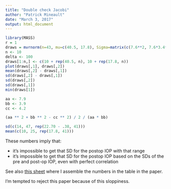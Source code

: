 ```yaml
---
title: "Double check Jacobi"
author: "Patrick Mineault"
date: "March 3, 2017"
output: html_document
---
```


```r
library(MASS)
r = 1
draws = mvrnorm(n=43, mu=c(40.5, 17.8), Sigma=matrix(c(7.6**2, 7.6*3.4*r, 7.6*3.4*r, 3.4**2), ncol=2))
n <- 10
delta <- 100
draws[1:n,] <- c(10 + rep(40.5, n), 10 + rep(17.8, n))
plot(draws[,1], draws[,2])
mean(draws[,2] - draws[,1])
sd(draws[,2] - draws[,1])
sd(draws[,2])
sd(draws[,1])
min(draws[1])

aa <- 7.9
bb <- 3.9
cc <- 4.2

(aa ** 2 + bb ** 2 - cc ** 2) / 2 / (aa * bb)

sd(c(14, 47, rep(22.70 - .38, 41)))
mean(c(10, 25, rep(17.8, 41)))
```

These numbers imply that:

  * it's impossible to get that SD for the postop IOP with that range
  * it's impossible to get that SD for the postop IOP based on the SDs of the 
    pre and post-op IOP, even with perfect correlation

See also [this sheet](https://docs.google.com/spreadsheets/d/1GAk17IsQLAPCaDcCOlyMdpP50TwOTW4c5o5JA73NFgI/edit?usp=sharing) where I assemble the numbers in the table in the paper.
    
I'm tempted to reject this paper because of this sloppiness.